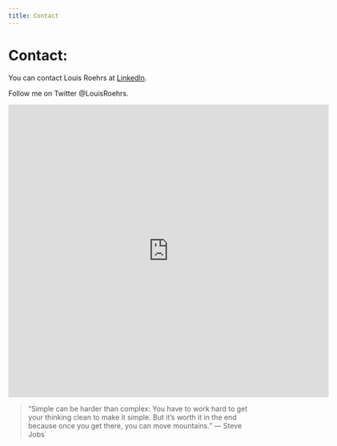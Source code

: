 ```yaml
---
title: Contact
---
```


# Contact:

You can contact Louis Roehrs at [LinkedIn](https://www.linkedin.com/in/louisroehrs).

Follow me on Twitter @LouisRoehrs.

<iframe src="https://docs.google.com/forms/d/e/1FAIpQLScAdtR7kWMoKRjqEbubXLVH5Vh6aA_7SITKTdNnjsJ5kW_QNg/viewform?embedded=true" width="640" height="584" frameborder="0" marginheight="0" marginwidth="0">Loading…</iframe>

> “Simple can be harder than complex: You have to work hard to get your thinking clean to make it simple. But it’s worth it in the end because once you get there, you can move mountains.” — Steve Jobs`


